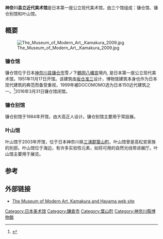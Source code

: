 {{Coord|35.2963345|139.5307978|display=title}}
'''神奈川县立近代美术馆'''是日本第一座公立现代美术馆，由三个馆组成：镰仓馆、镰仓别馆和叶山馆。

== 概要 ==
[[File:The_Museum_of_Modern_Art,_Kamakura_2009.jpg|thumb]]

=== 镰仓馆 ===
镰仓馆位于日本[[神奈川县|神奈川县]][[镰仓市|镰仓市]]雪ノ下[[鶴岡八幡宮|鶴岡八幡宮]]境内, 是日本第一座公立现代美术馆，1951年11月17日开馆。该建筑由[[坂仓准三|坂仓准三]]设计，博物馆建筑本身也作为日本现代建筑的典范而备受重视，1999年被DOCOMOMO选为日本150近代建筑之一。<ref name=Arc>{{cite web|title=DOCOMOMO150選|work=Arc Style|url=http://www.arcstyle.com/special/docomomo100.html|accessdate=15 June 2013|language=ja|archive-date=2020-02-23|archive-url=https://web.archive.org/web/20200223070014/http://www.arcstyle.com/special/docomomo100.html|dead-url=no}}</ref>2016年3月31日镰仓馆闭馆。

=== 镰仓别馆 ===
镰仓别馆于1984年开馆，由大高正人设计。镰仓别馆主要用于常設展。

=== 叶山馆 ===
叶山馆于2003年开馆，位于日本神奈川県[[三浦郡|三浦郡]][[葉山町|葉山町]]。叶山馆曾是高松宮家族的別邸。叶山馆位于海边，有许多实验性元素，如将可用的自然光线带进展厅。叶山馆主要用于展览。

==参考==
{{Reflist}}

== 外部链接 ==
* [http://www.moma.pref.kanagawa.jp/en/index.html The Museum of Modern Art, Kamakura and Hayama web site] {{Wayback|url=http://www.moma.pref.kanagawa.jp/en/index.html |date=20180626073314 }}
[[Category:日本美术馆|Category:日本美术馆]]
[[Category:鎌倉市|Category:鎌倉市]]
[[Category:葉山町|Category:葉山町]]
[[Category:神奈川縣博物館|Category:神奈川縣博物館]]